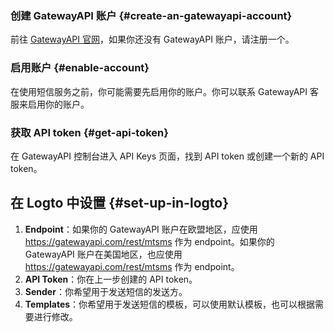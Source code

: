 ### 创建 GatewayAPI 账户 \{#create-an-gatewayapi-account}

前往 [GatewayAPI 官网](https://www.gatewayapi.com/)，如果你还没有 GatewayAPI 账户，请注册一个。

### 启用账户 \{#enable-account}

在使用短信服务之前，你可能需要先启用你的账户。你可以联系 GatewayAPI 客服来启用你的账户。

### 获取 API token \{#get-api-token}

在 GatewayAPI 控制台进入 API Keys 页面，找到 API token 或创建一个新的 API token。

## 在 Logto 中设置 \{#set-up-in-logto}

1. **Endpoint**：如果你的 GatewayAPI 账户在欧盟地区，应使用 https://gatewayapi.com/rest/mtsms 作为 endpoint。如果你的 GatewayAPI 账户在美国地区，也应使用 https://gatewayapi.com/rest/mtsms 作为 endpoint。
2. **API Token**：你在上一步创建的 API token。
3. **Sender**：你希望用于发送短信的发送方。
4. **Templates**：你希望用于发送短信的模板，可以使用默认模板，也可以根据需要进行修改。
